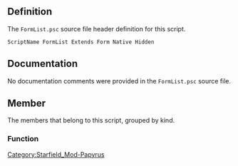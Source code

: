 {{Script_Object_Summary
| title = FormList
| name = [[SFM:Script-FormList|FormList]]
| extends = [[SFM:Script-Form|Form]] → [[SFM:Script-ScriptObject|ScriptObject]]
| flags = Native, Hidden
}}


== Definition ==
The <code>FormList.psc</code> source file header definition for this script.

<source lang="papyrus">
ScriptName FormList Extends Form Native Hidden
</source>


== Documentation ==
No documentation comments were provided in the <code>FormList.psc</code> source file.


== Member ==
The members that belong to this script, grouped by kind.

=== Function ===
{{Script_Object_Member_Summary
| title = AddForm
| script = [[SFM:Script-FormList|FormList]]
| name = [[SFM:Script-FormList/AddForm|AddForm]]
| kind = Function
| flags = Native
| parameters = Form apForm
| documentation = Adds the given form to this form list
}}

{{Script_Object_Member_Summary
| title = Find
| script = [[SFM:Script-FormList|FormList]]
| name = [[SFM:Script-FormList/Find|Find]]
| kind = Function
| flags = Native
| returns = int
| parameters = Form apForm
| documentation = Finds the specified form in the form list and returns its index.
If not found, returns a negative number
}}

{{Script_Object_Member_Summary
| title = GetSize
| script = [[SFM:Script-FormList|FormList]]
| name = [[SFM:Script-FormList/GetSize|GetSize]]
| kind = Function
| flags = Native
| returns = int
| documentation = Returns the number of forms in the list
}}

{{Script_Object_Member_Summary
| title = GetArray
| script = [[SFM:Script-FormList|FormList]]
| name = [[SFM:Script-FormList/GetArray|GetArray]]
| kind = Function
| flags = Native
| returns = Form[]
| parameters = bool abRecurse = false
| documentation = Returns an array of all forms in the list, with a parameter to specify whether to recurse one level
}}

{{Script_Object_Member_Summary
| title = GetAt
| script = [[SFM:Script-FormList|FormList]]
| name = [[SFM:Script-FormList/GetAt|GetAt]]
| kind = Function
| flags = Native
| returns = Form
| parameters = int aiIndex
| documentation = Returns the form at index 'aiIndex' in the list
}}

{{Script_Object_Member_Summary
| title = HasForm
| script = [[SFM:Script-FormList|FormList]]
| name = [[SFM:Script-FormList/HasForm|HasForm]]
| kind = Function
| flags = Native
| returns = bool
| parameters = Form akForm
| documentation = Queries the form list to see if it contains the passed in form
}}

{{Script_Object_Member_Summary
| title = RemoveAddedForm
| script = [[SFM:Script-FormList|FormList]]
| name = [[SFM:Script-FormList/RemoveAddedForm|RemoveAddedForm]]
| kind = Function
| flags = Native
| parameters = Form apForm
| documentation = Removes the given added form from this form list
}}

{{Script_Object_Member_Summary
| title = Revert
| script = [[SFM:Script-FormList|FormList]]
| name = [[SFM:Script-FormList/Revert|Revert]]
| kind = Function
| flags = Native
| documentation = Removes all script added forms from this form list
}}


[[Category:Starfield_Mod-Papyrus]]
